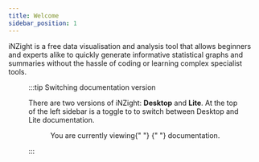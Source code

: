 ```yaml
---
title: Welcome
sidebar_position: 1
---
```



iNZight is a free data visualisation and analysis tool that allows beginners and experts alike to quickly generate informative statistical graphs and summaries without the hassle of coding or learning complex specialist tools.

<Figure src={inzightDesktop} caption="iNZight Desktop interface" />

:::tip Switching documentation version

There are two versions of iNZight: <ComputerDesktopIcon height={16} /> **Desktop** and <WindowIcon height={16} /> **Lite**. At the top of the left sidebar is a toggle to to switch between Desktop and Lite documentation.

<center>
  You are currently viewing{" "}
  <strong>
    <Version desktop="DESKTOP" lite="LITE" />
  </strong>{" "}
  documentation.
</center>

:::
